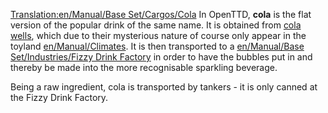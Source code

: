 [[Translation:en/Manual/Base Set/Cargos/Cola]]
{{en/Manual/Base Set/Cargos/Cargo|
name=Cola|
image=en/Manual/Base Set/Industries/ColaWells.png|
produced=[[en/Manual/Base Set/Industries/Cola Wells]]|
accepted=[[en/Manual/Base Set/Industries/Fizzy Drink Factory]]
}}
In OpenTTD, '''cola''' is the flat version of the popular drink of the same name.  It is obtained from [[en/Manual/Base Set/Industries/Cola Wells|cola wells]], which due to their mysterious nature of course only appear in the toyland [[en/Manual/Climates]].  It is then transported to a [[en/Manual/Base Set/Industries/Fizzy Drink Factory]] in order to have the bubbles put in and thereby be made into the more recognisable sparkling beverage.

Being a raw ingredient, cola is transported by tankers - it is only canned at the Fizzy Drink Factory.